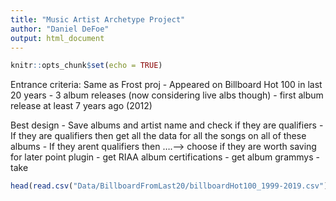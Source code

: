 ```yaml
---
title: "Music Artist Archetype Project"
author: "Daniel DeFoe"
output: html_document
---
```


```r
knitr::opts_chunk$set(echo = TRUE)
```

Entrance criteria: Same as Frost proj
  - Appeared on Billboard Hot 100 in last 20 years
  - 3 album releases (now considering live albs though)
  - first album release at least 7 years ago (2012)


Best design
  - Save albums and artist name and check if they are qualifiers 
    - If they are qualifiers then get all the data for all the songs on all of these albums
    - If they arent qualifiers then ....---> choose if they are worth saving for later point plugin
  - get RIAA album certifications 
  - get album grammys
  - take 


```r
head(read.csv("Data/BillboardFromLast20/billboardHot100_1999-2019.csv"))
```

